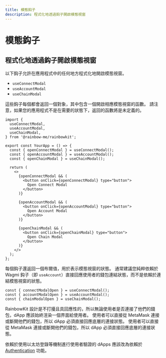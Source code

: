 ```yaml
---
title: 模態鈎子
description: 程式化地透過鈎子開啟模態視窗
---
```


# 模態鈎子

## 程式化地透過鈎子開啟模態視窗

以下鈎子允許在應用程式中的任何地方程式化地開啟模態視窗。

- `useConnectModal`
- `useAccountModal`
- `useChainModal`

這些鈎子每個都會返回一個對象，其中包含一個開啟相應模態視窗的函數。 請注意，如果您的應用程式不是在需要的狀態下，返回的函數將是未定義的。

```tsx
import {
  useConnectModal,
  useAccountModal,
  useChainModal,
} from '@rainbow-me/rainbowkit';

export const YourApp = () => {
  const { openConnectModal } = useConnectModal();
  const { openAccountModal } = useAccountModal();
  const { openChainModal } = useChainModal();

  return (
    <>
      {openConnectModal && (
        <button onClick={openConnectModal} type="button">
          Open Connect Modal
        </button>
      )}

      {openAccountModal && (
        <button onClick={openAccountModal} type="button">
          Open Account Modal
        </button>
      )}

      {openChainModal && (
        <button onClick={openChainModal} type="button">
          Open Chain Modal
        </button>
      )}
    </>
  );
};
```

每個鈎子還返回一個布爾值，用於表示模態視窗的狀態。 通常建議您純粹依賴於 Wagmi 鈎子（即 `useAccount`）直接回應使用者的錢包連結狀態，而不是依賴於連結模態視窗的狀態。

```tsx
const { connectModalOpen } = useConnectModal();
const { accountModalOpen } = useAccountModal();
const { chainModalOpen } = useChainModal();
```

RainbowKit 設計是不打擾且具回應性的，所以無論使用者是否連接了他們的錢包，dApp 應該始終渲染一個界面給使用者。 使用者可以直接從 MetaMask 連接或斷開他們的錢包，所以 dApp 必須直接回應底層的連接狀態。 使用者可以直接從 MetaMask 連接或斷開他們的錢包，所以 dApp 必須直接回應底層的連接狀態。

依賴於使用以太坊登錄等機制進行使用者驗證的 dApps 應該改為依賴於 [Authentication](/docs/authentication) 功能。
